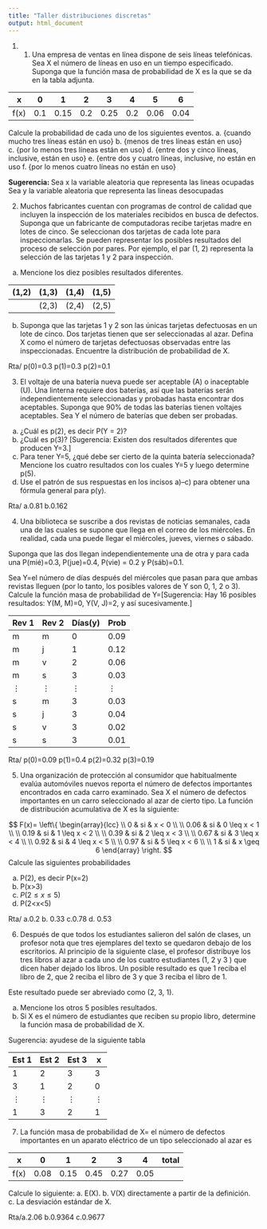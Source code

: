 ```yaml
---
title: "Taller distribuciones discretas"
output: html_document
---
```



1. 1.	Una empresa de ventas en línea dispone de seis líneas telefónicas. Sea X el número de líneas en uso en un tiempo especificado. Suponga que la función masa de probabilidad de X es la que se da en la tabla adjunta.

 |x   |0   |  1|  2|   3|   4|   5|   6|
 |----|----|---|---|----|----|----|----|
 |f(x)|0.1|0.15|0.2|0.25|0.2 |0.06|0.04|

Calcule la probabilidad de cada uno de los siguientes eventos.
a. {cuando mucho tres líneas están en uso}
b. {menos de tres líneas están en uso}
c. {por lo menos tres líneas están en uso}
d. {entre dos y cinco líneas, inclusive, están en uso}
e. {entre dos y cuatro líneas, inclusive, no están en uso
f. {por lo menos cuatro líneas no están en uso}

**Sugerencia: **
Sea x la variable aleatoria que representa las lineas ocupadas
Sea y la variable aleatoria que representa las lineas desocupadas


2. Muchos fabricantes cuentan con programas de control de calidad que incluyen la inspección de los materiales recibidos en busca de defectos. Suponga que un fabricante de computadoras recibe tarjetas madre en lotes de cinco. Se seleccionan dos tarjetas de cada lote para inspeccionarlas. Se pueden representar los posibles resultados del proceso de selección por pares. Por ejemplo, el par (1, 2) representa la selección de las tarjetas 1 y 2 para inspección.

a. Mencione los diez posibles resultados diferentes.

|(1,2)|(1,3)|(1,4)|(1,5)|
|-----|-----|-----|-----|
|     |(2,3)|(2,4)|(2,5)|

b. Suponga que las tarjetas 1 y 2 son las únicas tarjetas defectuosas en un lote de cinco. Dos tarjetas tienen que ser seleccionadas al azar. Defina X como el número de tarjetas defectuosas observadas entre las inspeccionadas. Encuentre la distribución de probabilidad de X.

Rta/ p(0)=0.3   p(1)=0.3  p(2)=0.1

3. El voltaje de una batería nueva puede ser aceptable (A) o inaceptable (U). Una linterna requiere dos baterías, así que las baterías serán independientemente seleccionadas y probadas hasta encontrar dos aceptables. Suponga que 90% de todas las baterías tienen voltajes aceptables. Sea Y el número de baterías que deben ser probadas.
a. ¿Cuál es p(2), es decir P(Y = 2)? 
b. ¿Cuál es p(3)? [Sugerencia: Existen dos resultados diferentes que producen Y=3.]
c. Para tener Y=5, ¿qué debe ser cierto de la quinta batería seleccionada? Mencione los cuatro resultados con los cuales Y=5 y luego determine p(5).
d. Use el patrón de sus respuestas en los incisos a)–c) para obtener una fórmula general para p(y).

Rta/ a.0.81  b.0.162 

4. Una biblioteca se suscribe a dos revistas de noticias semanales, cada una de las cuales se supone que llega en el correo de los miércoles. En realidad, cada una puede llegar el miércoles, jueves, viernes o sábado. 

Suponga que las dos llegan independientemente una de otra y para cada una P(mié)=0.3, P(jue)=0.4, P(vie) = 0.2 y P(sáb)=0.1. 

Sea Y=el número de días después del miércoles que pasan para que ambas revistas lleguen (por lo tanto, los posibles valores de Y son 0, 1, 2 o 3). Calcule la función masa de probabilidad de Y=[Sugerencia: Hay 16 posibles resultados: Y(M, M)=0, Y(V, J)=2, y así sucesivamente.]

|Rev 1|Rev 2|Días(y)|Prob|
|-----|-----|-------|----|
|m    |m    | 0     |0.09|
|m    |j    |1      |0.12|
|m    |v    |2      |0.06|
|m    |s    |3      |0.03|
|$\vdots$|$\vdots$|$\vdots$|$\vdots$|
|s    |m    |3      |0.03|
|s    |j    |3      |0.04|
|s    |v    |3      |0.02|
|s    |s    |3      |0.01|

Rta/ p(0)=0.09  p(1)=0.4  p(2)=0.32 p(3)=0.19

5. Una organización de protección al consumidor que habitualmente evalúa automóviles nuevos reporta el número de defectos importantes encontrados en cada carro examinado. Sea X el número de defectos importantes en un carro seleccionado al azar de cierto tipo. La función de distribución acumulativa de X es la siguiente:

$$
F(x)= \left\{ \begin{array}{lcc}
            \\ 0 &   si  & x < 0 \\
             \\ 0.06 &  si & 0 \leq x < 1 \\
             \\ 0.19 &  si & 1 \leq x < 2 \\
             \\ 0.39 &  si & 2 \leq x < 3 \\
             \\ 0.67 &  si & 3 \leq x < 4 \\
             \\ 0.92 &  si & 4 \leq x < 5 \\
             \\ 0.97 &  si & 5 \leq x < 6 \\
             \\ 1 &  si  & x \geq 6
             \end{array}
   \right.
$$
Calcule las siguientes probabilidades

a. P(2), es decir P(x=2)
b. P(x>3)
c. $P(2\leq x \leq 5)$
d. P(2<x<5)

Rta/ a.0.2   b. 0.33   c.0.78   d. 0.53

6. Después de que todos los estudiantes salieron del salón de clases, un profesor nota que tres ejemplares del texto se quedaron debajo de los escritorios. Al principio de la siguiente clase, el profesor distribuye los tres libros al azar a cada uno de los cuatro estudiantes (1, 2 y 3 ) que dicen haber dejado los libros. Un posible resultado es que 1 reciba el libro de 2, que 2 reciba el libro de 3 y que 3 reciba el libro de 1.

Este resultado puede ser abreviado como (2, 3, 1).

a. Mencione los otros 5 posibles resultados.
b. Si X es el número de estudiantes que reciben su propio libro, determine la función masa de probabilidad de X.

Sugerencia: ayudese de la siguiente tabla

|Est 1|Est 2|Est 3|x|
|-----|-----|-----|-|
|1    |2    |3    |3|
|3    |1    |2    |0|
|$\vdots$|$\vdots$|$\vdots$|$\vdots$|
|1    |3    |2    |1|


7. La función masa de probabilidad de X= el número de defectos importantes en un aparato eléctrico de un tipo seleccionado al azar es

|x   |   0|   1|   2|   3|4   |total|
|----|----|----|----|----|----|-----|
|f(x)|0.08|0.15|0.45|0.27|0.05|     |
 

Calcule lo siguiente:
a. E(X).
b. V(X) directamente a partir de la definición.
c. La desviación estándar de X.

Rta/a.2.06   b.0.9364   c.0.9677 


